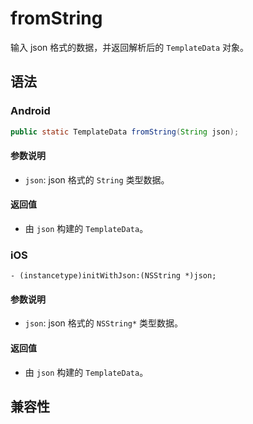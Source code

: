 # fromString

输入 json 格式的数据，并返回解析后的 `TemplateData` 对象。

## 语法

### Android

```java
public static TemplateData fromString(String json);
```

#### 参数说明

- `json`: json 格式的 `String` 类型数据。

#### 返回值

- 由 `json` 构建的 `TemplateData`。

### iOS

```objc
- (instancetype)initWithJson:(NSString *)json;
```

#### 参数说明

- `json`: json 格式的 `NSString*` 类型数据。

#### 返回值

- 由 `json` 构建的 `TemplateData`。

## 兼容性


<LegacyCompatTable metadata="lynx-native-api/template-data/from-string" />